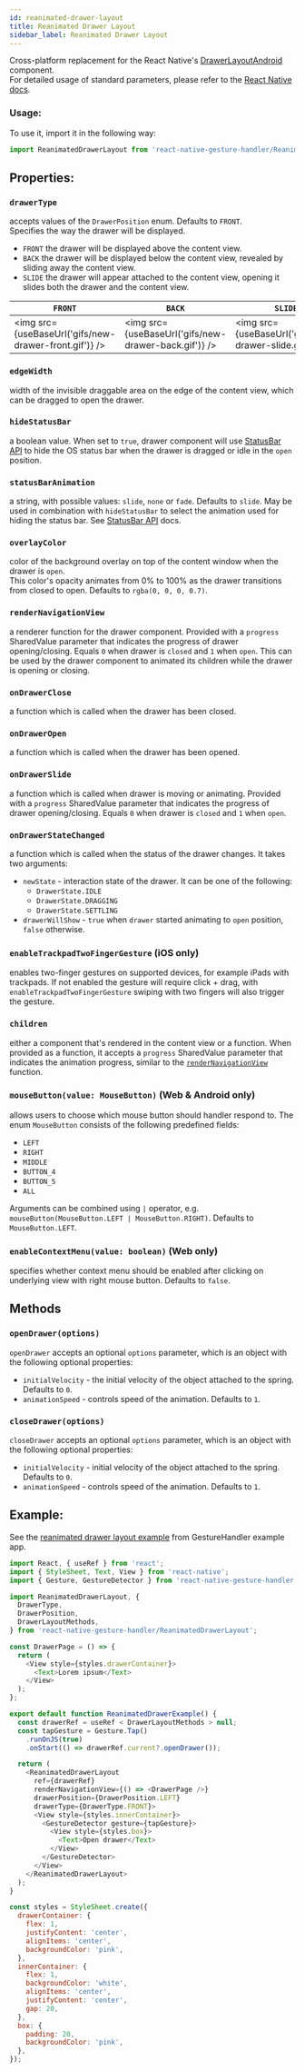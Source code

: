 ```yaml
---
id: reanimated-drawer-layout
title: Reanimated Drawer Layout
sidebar_label: Reanimated Drawer Layout
---
```



Cross-platform replacement for the React Native's [DrawerLayoutAndroid](http://reactnative.dev/docs/drawerlayoutandroid.html) component.  
For detailed usage of standard parameters, please refer to the [React Native docs](http://reactnative.dev/docs/drawerlayoutandroid.html).

### Usage:

To use it, import it in the following way:

```js
import ReanimatedDrawerLayout from 'react-native-gesture-handler/ReanimatedDrawerLayout';
```

## Properties:

### `drawerType`

accepts values of the `DrawerPosition` enum. Defaults to `FRONT`.  
Specifies the way the drawer will be displayed.

- `FRONT` the drawer will be displayed above the content view.
- `BACK` the drawer will be displayed below the content view, revealed by sliding away the content view.
- `SLIDE` the drawer will appear attached to the content view, opening it slides both the drawer and the content view.

| `FRONT`                                               | `BACK`                                               | `SLIDE`                                               |
| ----------------------------------------------------- | ---------------------------------------------------- | ----------------------------------------------------- |
| <img src={useBaseUrl('gifs/new-drawer-front.gif')} /> | <img src={useBaseUrl('gifs/new-drawer-back.gif')} /> | <img src={useBaseUrl('gifs/new-drawer-slide.gif')} /> |

### `edgeWidth`

width of the invisible draggable area on the edge of the content view, which can be dragged to open the drawer.

### `hideStatusBar`

a boolean value. When set to `true`, drawer component will use [StatusBar API](http://reactnative.dev/docs/statusbar.html) to hide the OS status bar when the drawer is dragged or idle in the `open` position.

### `statusBarAnimation`

a string, with possible values: `slide`, `none` or `fade`. Defaults to `slide`.
May be used in combination with `hideStatusBar` to select the animation used for hiding the status bar.
See [StatusBar API](http://reactnative.dev/docs/statusbar.html#statusbaranimation) docs.

### `overlayColor`

color of the background overlay on top of the content window when the drawer is `open`.  
This color's opacity animates from 0% to 100% as the drawer transitions from closed to open. Defaults to `rgba(0, 0, 0, 0.7)`.

### `renderNavigationView`

a renderer function for the drawer component.
Provided with a `progress` SharedValue parameter that indicates the progress of drawer opening/closing. Equals `0` when drawer is `closed` and `1` when `open`.
This can be used by the drawer component to animated its children while the drawer is opening or closing.

### `onDrawerClose`

a function which is called when the drawer has been closed.

### `onDrawerOpen`

a function which is called when the drawer has been opened.

### `onDrawerSlide`

a function which is called when drawer is moving or animating.
Provided with a `progress` SharedValue parameter that indicates the progress of drawer opening/closing. Equals `0` when drawer is `closed` and `1` when `open`.

### `onDrawerStateChanged`

a function which is called when the status of the drawer changes. It takes two arguments:

- `newState` - interaction state of the drawer. It can be one of the following:
  - `DrawerState.IDLE`
  - `DrawerState.DRAGGING`
  - `DrawerState.SETTLING`
- `drawerWillShow` - `true` when `drawer` started animating to `open` position, `false` otherwise.

### `enableTrackpadTwoFingerGesture` (iOS only)

enables two-finger gestures on supported devices, for example iPads with trackpads.
If not enabled the gesture will require click + drag, with `enableTrackpadTwoFingerGesture` swiping with two fingers will also trigger the gesture.

### `children`

either a component that's rendered in the content view or a function.
When provided as a function, it accepts a `progress` SharedValue parameter that indicates the animation progress, similar to the [`renderNavigationView`](#rendernavigationview) function.

### `mouseButton(value: MouseButton)` (Web & Android only)

allows users to choose which mouse button should handler respond to.
The enum `MouseButton` consists of the following predefined fields:

- `LEFT`
- `RIGHT`
- `MIDDLE`
- `BUTTON_4`
- `BUTTON_5`
- `ALL`

Arguments can be combined using `|` operator, e.g. `mouseButton(MouseButton.LEFT | MouseButton.RIGHT)`. Defaults to `MouseButton.LEFT`.

### `enableContextMenu(value: boolean)` (Web only)

specifies whether context menu should be enabled after clicking on underlying view with right mouse button. Defaults to `false`.

## Methods

### `openDrawer(options)`

`openDrawer` accepts an optional `options` parameter, which is an object with the following optional properties:

- `initialVelocity` - the initial velocity of the object attached to the spring. Defaults to `0`.
- `animationSpeed` - controls speed of the animation. Defaults to `1`.

### `closeDrawer(options)`

`closeDrawer` accepts an optional `options` parameter, which is an object with the following optional properties:

- `initialVelocity` - initial velocity of the object attached to the spring. Defaults to `0`.
- `animationSpeed` - controls speed of the animation. Defaults to `1`.

## Example:

See the [reanimated drawer layout example](https://github.com/software-mansion/react-native-gesture-handler/blob/main/example/src/release_tests/reanimatedDrawerLayout/index.tsx) from GestureHandler example app.

```js
import React, { useRef } from 'react';
import { StyleSheet, Text, View } from 'react-native';
import { Gesture, GestureDetector } from 'react-native-gesture-handler';

import ReanimatedDrawerLayout, {
  DrawerType,
  DrawerPosition,
  DrawerLayoutMethods,
} from 'react-native-gesture-handler/ReanimatedDrawerLayout';

const DrawerPage = () => {
  return (
    <View style={styles.drawerContainer}>
      <Text>Lorem ipsum</Text>
    </View>
  );
};

export default function ReanimatedDrawerExample() {
  const drawerRef = useRef < DrawerLayoutMethods > null;
  const tapGesture = Gesture.Tap()
    .runOnJS(true)
    .onStart(() => drawerRef.current?.openDrawer());

  return (
    <ReanimatedDrawerLayout
      ref={drawerRef}
      renderNavigationView={() => <DrawerPage />}
      drawerPosition={DrawerPosition.LEFT}
      drawerType={DrawerType.FRONT}>
      <View style={styles.innerContainer}>
        <GestureDetector gesture={tapGesture}>
          <View style={styles.box}>
            <Text>Open drawer</Text>
          </View>
        </GestureDetector>
      </View>
    </ReanimatedDrawerLayout>
  );
}

const styles = StyleSheet.create({
  drawerContainer: {
    flex: 1,
    justifyContent: 'center',
    alignItems: 'center',
    backgroundColor: 'pink',
  },
  innerContainer: {
    flex: 1,
    backgroundColor: 'white',
    alignItems: 'center',
    justifyContent: 'center',
    gap: 20,
  },
  box: {
    padding: 20,
    backgroundColor: 'pink',
  },
});
```
